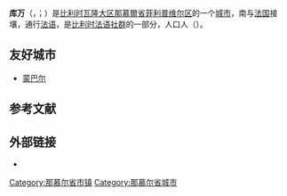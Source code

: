 {{noteTA|G1=比利时地名}}
{{Infobox Belgium municipality
|name             = 库万
|native_name      = <small>{{native name|fr|Couvin}}<br>{{native name|wa|Couvén}}</small>
|type             = {{BEL}}[[比利时城市列表|城市]]
|picture          = Couvin JPG02.jpg
|picture-legend   =
|map              = Couvin Namur Belgium Map.svg
|map-legend       = 库万在[[那慕爾省|那慕爾省]]的位置
|arms             = Blason ville be Couvin (Namur).svg
|flag             = Herve Belgium.svg
|region           = {{BE-WAL}}
|community        = {{BE-FR}}
|province         = {{BE-WNA}}
|arrondissement   = [[菲利普维尔区|菲利普维尔区]]
|nis              = 93014
|mayor            = Maurice Jennequin ([[人道主义民主中心|cdH]], CVN)
|majority         = CVN (Couvin, Vous et Nous) - [[革新运动|MR]]-IC
|postal-codes     = 5660
|telephone-area   = 060
|web              = [http://www.couvin.be/ www.couvin.be]
|coordinates      = {{coord|50|03|N|04|29|E|region:BE|display=inline,title}}
}}
'''库万'''（{{lang-fr|Couvin}}，{{IPA-fr|kuvɛ̃}}；{{lang-wa|Couvén}}）是[[比利时|比利时]][[瓦隆大区|瓦隆大区]][[那慕爾省|那慕爾省]][[菲利普维尔区|菲利普维尔区]]的一个[[比利时城市列表|城市]]，南与[[法国|法国]]接壤，通行[[法语|法语]]，是[[比利时法语社群|比利时法语社群]]的一部分，人口{{wikidata|property|normal+|P1082}}人（{{wikidata|qualifier|P1082|P585}}）。

==友好城市==
* {{FRA}} [[蒙巴尔|蒙巴尔]]

== 参考文献 ==
{{Reflist}}

==外部链接==
* {{Commons category-inline|Couvin}}

{{那慕尔省市镇}}
{{Authority control}}
{{DEFAULTSORT:Couvin}}
[[Category:那慕尔省市镇|Category:那慕尔省市镇]]
[[Category:那慕尔省城市|Category:那慕尔省城市]]
{{Namur-geo-stub}}